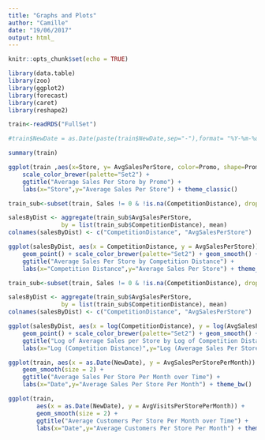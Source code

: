 ```yaml
---
title: "Graphs and Plots"
author: "Camille"
date: "19/06/2017"
output: html_
---
```

    
```r
knitr::opts_chunk$set(echo = TRUE)
```

```r
library(data.table)
library(zoo)
library(ggplot2)
library(forecast)
library(caret)
library(reshape2) 
```

```r
train<-readRDS("FullSet")

#train$NewDate = as.Date(paste(train$NewDate,sep="-"),format= "%Y-%m-%d")

summary(train)
```

```r
ggplot(train ,aes(x=Store, y= AvgSalesPerStore, color=Promo, shape=Promo)) + geom_point() +
    scale_color_brewer(palette="Set2") +
    ggtitle("Average Sales Per Store by Promo") +
    labs(x="Store",y="Average Sales Per Store") + theme_classic()
```

```r
train_sub<-subset(train, Sales != 0 & !is.na(CompetitionDistance), drop = TRUE)

salesByDist <- aggregate(train_sub$AvgSalesPerStore, 
               by = list(train_sub$CompetitionDistance), mean)
colnames(salesByDist) <- c("CompetitionDistance", "AvgSalesPerStore")

ggplot(salesByDist, aes(x = CompetitionDistance, y = AvgSalesPerStore)) + 
    geom_point() + scale_color_brewer(palette="Set2") + geom_smooth() +
    ggtitle("Average Sales Per Store by Competition Distance") +
    labs(x="Competition Distance",y="Average Sales Per Store") + theme_bw()
```
```r
train_sub<-subset(train, Sales != 0 & !is.na(CompetitionDistance), drop = TRUE)

salesByDist <- aggregate(train_sub$AvgSalesPerStore, 
               by = list(train_sub$CompetitionDistance), mean)
colnames(salesByDist) <- c("CompetitionDistance", "AvgSalesPerStore")

ggplot(salesByDist, aes(x = log(CompetitionDistance), y = log(AvgSalesPerStore))) + 
    geom_point() + scale_color_brewer(palette="Set2") + geom_smooth() +
    ggtitle("Log of Average Sales per Store by Log of Competition Distance") +
    labs(x="Log (Competition Distance)",y="Log (Average Sales Per Store)") + theme_bw()
```

```r
ggplot(train, aes(x = as.Date(NewDate), y = AvgSalesPerStorePerMonth)) +
    geom_smooth(size = 2) +
    ggtitle("Average Sales Per Store Per Month over Time") +
    labs(x="Date",y="Average Sales Per Store Per Month") + theme_bw()
```

```r
ggplot(train, 
        aes(x = as.Date(NewDate), y = AvgVisitsPerStorePerMonth)) +
        geom_smooth(size = 2) + 
        ggtitle("Average Customers Per Store Per Month over Time") +
        labs(x="Date",y="Average Customers Per Store Per Month") + theme_bw()
```
